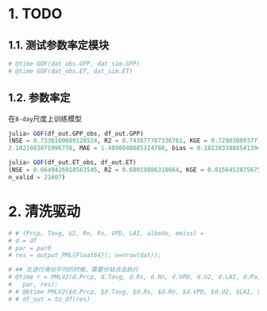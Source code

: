 # 1. TODO

## 1.1. 测试参数率定模块

```julia
# @time GOF(dat_obs.GPP, dat_sim.GPP)
# @time GOF(dat_obs.ET, dat_sim.ET)
```

## 1.2. 参数率定

在`8-day`尺度上训练模型

```julia
julia> GOF(df_out.GPP_obs, df_out.GPP)
(NSE = 0.7336100609128524, R2 = 0.743877707336761, KGE = 0.7290308937710843, R = 0.8624834533698377, RMSE = 
2.1021603075996738, MAE = 1.4098040085324788, bias = 0.18238338885413943, bias_perc = 4.8376021107084135, n_valid = 26414)

julia> GOF(df_out.ET_obs, df_out.ET)
(NSE = 0.6649426918563545, R2 = 0.68019886318664, KGE = 0.8156453875675587, R = 0.8247416948273198, RMSE = 0.7324277346700488, MAE = 0.4914732035326359, bias = -0.029484677463582167, bias_perc = -1.8958637090078327, 
n_valid = 21607)
```

# 2. 清洗驱动

```julia
# # (Prcp, Tavg, U2, Rn, Rs, VPD, LAI, albedo, emiss) = 
# d = df
# par = par0
# res = output_PML{Float64}(; n=nrow(dat));

# ## 在进行滑动平均的时候，需要分站点去执行
# @time r = PMLV2(d.Prcp, d.Tavg, d.Rs, d.Rn, d.VPD, d.U2, d.LAI, d.Pa; 
#   par, res);
# # @btime PMLV2($d.Prcp, $d.Tavg, $d.Rs, $d.Rn, $d.VPD, $d.U2, $LAI, $d.Pa; par, res=$res)
# # df_out = to_df(res)
```
